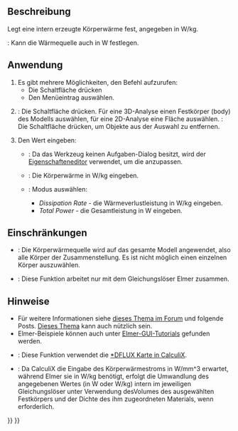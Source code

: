 <languages/>

{{Docnav/de
|[[FEM_ConstraintTemperature/de|RandbedingungTemperatur]]
|[[FEM_ConstantVacuumPermittivity/de|ElektrischeFeldkonstante]]
|[[FEM_Workbench/de|FEM]]
|IconL=FEM_ConstraintTemperature.svg
|IconR=FEM_ConstantVacuumPermittivity.svg
|IconC=Workbench_FEM.svg
}}

{{GuiCommandContainer|
{{GuiCommand/de
|Name=FEM ConstraintBodyHeatSource
|Name/de=FEM RandbedingungKörperwärmequelle
|MenuLocation=Modell → Thermische Randbedingungen und Lasten → Körperwärmequelle
|Workbenches=[[FEM_Workbench/de|FEM]]
|Version=0.19
|SeeAlso=[[FEM_tutorial/de|FEM-Anleitung]]
}}
{{GuiCommandFemInfo/de
|Solvers=CalculiX, Elmer
}}
}}

<span id="Description"></span>
==Beschreibung==

Legt eine intern erzeugte Körperwärme fest, angegeben in W/kg.

{{VersionPlus/de|1.0}}: Kann die Wärmequelle auch in W festlegen.

<span id="Usage"></span>
==Anwendung==

# Es gibt mehrere Möglichkeiten, den Befehl aufzurufen:
#* Die Schaltfläche {{Button|[[Image:FEM_ConstraintBodyHeatSource.svg|16px]] '''Körperwärmequelle'''}} drücken
#* Den Menüeintrag {{MenuCommand|Modell → Thermische Randbedingungen und Belastungen → [[Image:FEM_ConstraintBodyHeatSource.svg|16px]] Körperwärmequelle}} auswählen.
# {{VersionPlus/de|0.21}}: Die Schaltfläche {{Button|Hinzufügen}} drücken. Für eine 3D-Analyse einen Festkörper (body) des Modells auswählen, für eine 2D-Analyse eine Fläche auswählen. {{Version/de|1.1}}: Die Schaltfläche {{Button|Entfernen}} drücken, um Objekte aus der Auswahl zu entfernen.
# Den Wert eingeben:
#* {{VersionMinus/de|0.20}}: Da das Werkzeug keinen Aufgaben-Dialog besitzt, wird der [[Property_editor|Eigenschafteneditor]] verwendet, um die {{PropertyData/de|Heat Source}} anzupassen.
#* {{Version/de|0.21}}: Die Körperwärme in W/kg eingeben.
#* {{VersionPlus/de|1.0}}: Modus auswählen:
#** ''Dissipation Rate'' - die Wärmeverlustleistung in W/kg eingeben.
#** ''Total Power'' - die Gesamtleistung in W eingeben.

<span id="Limitations"></span>
==Einschränkungen==

* {{VersionMinus/de|0.20}}: Die Körperwärmequelle wird auf das gesamte Modell angewendet, also alle Körper der Zusammenstellung. Es ist nicht möglich einen einzelnen Körper auszuwählen.
* {{VersionMinus/de|0.21}}: Diese Funktion arbeitet nur mit dem Gleichungslöser Elmer zusammen.

<span id="Notes"></span>
==Hinweise==

* Für weitere Informationen siehe [https://forum.freecadweb.org/viewtopic.php?f=18&t=44705&start=490#p422539 dieses Thema im Forum] und folgende Posts. [https://forum.freecadweb.org/viewtopic.php?f=18&t=28926 Dieses Thema] kann auch nützlich sein.
* Elmer-Beispiele können auch unter [https://www.nic.funet.fi/pub/sci/physics/elmer/doc/ElmerTutorials.pdf Elmer-GUI-Tutorials] gefunden werden.
* {{VersionPlus/de|1.0}}: Diese Funktion verwendet die [https://web.mit.edu/calculix_v2.7/CalculiX/ccx_2.7/doc/ccx/node188.html *DFLUX Karte in CalculiX].
* {{VersionPlus/de|1.0}}: Da CalculiX die Eingabe des Körperwärmestroms in W/mm^3 erwartet, während Elmer sie in W/kg benötigt, erfolgt die Umwandlung des angegebenen Wertes (in W oder W/kg) intern im jeweiligen Gleichungslöser unter Verwendung desVolumes des ausgewählten Festkörpers und der Dichte des ihm zugeordneten Materials, wenn erforderlich.

{{Docnav/de
|[[FEM_ConstraintTemperature/de|RandbedingungTemperatur]]
|[[FEM_ConstantVacuumPermittivity/de|ElektrischeFeldkonstante]]
|[[FEM_Workbench/de|FEM]]
|IconL=FEM_ConstraintTemperature.svg
|IconR=FEM_ConstantVacuumPermittivity.svg
|IconC=Workbench_FEM.svg
}}

{{FEM Tools navi{{#translation:}}}}
{{Userdocnavi{{#translation:}}}}